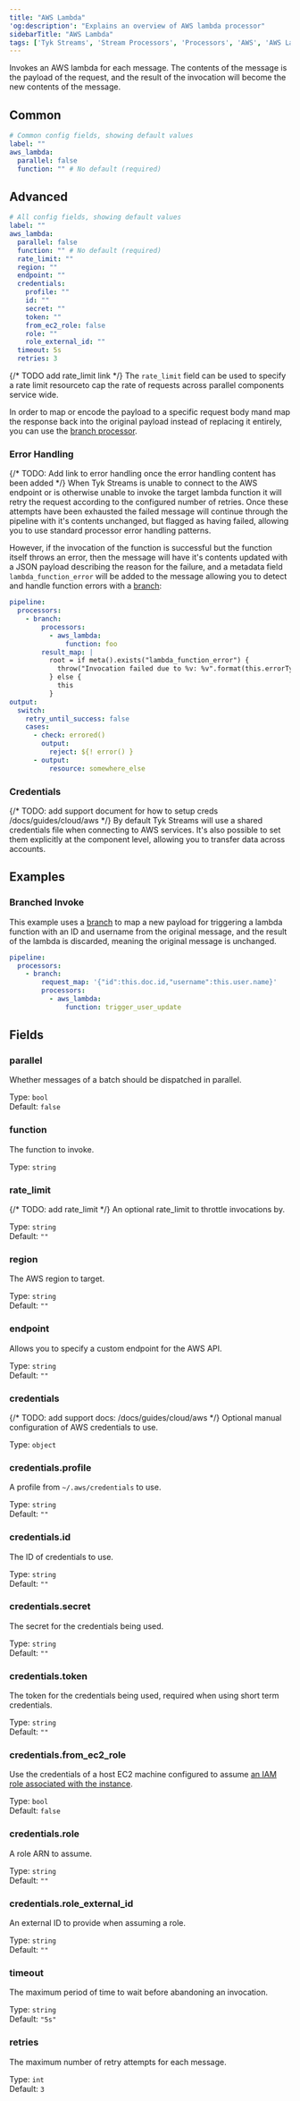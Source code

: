 ```yaml
---
title: "AWS Lambda"
'og:description': "Explains an overview of AWS lambda processor"
sidebarTitle: "AWS Lambda"
tags: ['Tyk Streams', 'Stream Processors', 'Processors', 'AWS', 'AWS Lambda']
---
```


Invokes an AWS lambda for each message. The contents of the message is the payload of the request, and the result of the invocation will become the new contents of the message.

## Common

```yml
# Common config fields, showing default values
label: ""
aws_lambda:
  parallel: false
  function: "" # No default (required)
```

## Advanced

```yml
# All config fields, showing default values
label: ""
aws_lambda:
  parallel: false
  function: "" # No default (required)
  rate_limit: ""
  region: ""
  endpoint: ""
  credentials:
    profile: ""
    id: ""
    secret: ""
    token: ""
    from_ec2_role: false
    role: ""
    role_external_id: ""
  timeout: 5s
  retries: 3
```

{/* TODO add rate_limit link */}
The `rate_limit` field can be used to specify a rate limit resourceto cap the rate of requests across parallel components service wide.

In order to map or encode the payload to a specific request body mand map the response back into the original payload instead of replacing it entirely, you can use the [branch processor](/product-stack/tyk-streaming/configuration/processors/branch).

### Error Handling

{/* TODO: Add link to error handling once the error handling content has been added */}
When Tyk Streams is unable to connect to the AWS endpoint or is otherwise unable to invoke the target lambda function it will retry the request according to the configured number of retries. Once these attempts have been exhausted the failed message will continue through the pipeline with it's contents unchanged, but flagged as having failed, allowing you to use standard processor error handling patterns.

However, if the invocation of the function is successful but the function itself throws an error, then the message will have it's contents updated with a JSON payload describing the reason for the failure, and a metadata field `lambda_function_error` will be added to the message allowing you to detect and handle function errors with a [branch](/product-stack/tyk-streaming/configuration/processors/branch):

```yaml
pipeline:
  processors:
    - branch:
        processors:
          - aws_lambda:
              function: foo
        result_map: |
          root = if meta().exists("lambda_function_error") {
            throw("Invocation failed due to %v: %v".format(this.errorType, this.errorMessage))
          } else {
            this
          }
output:
  switch:
    retry_until_success: false
    cases:
      - check: errored()
        output:
          reject: ${! error() }
      - output:
          resource: somewhere_else
```

### Credentials

{/* TODO: add support document for how to setup creds /docs/guides/cloud/aws */}
By default Tyk Streams will use a shared credentials file when connecting to AWS services. It's also possible to set them explicitly at the component level, allowing you to transfer data across accounts.

## Examples

### Branched Invoke

This example uses a [branch](/product-stack/tyk-streaming/configuration/processors/branch) to map a new payload for triggering a lambda function with an ID and username from the original message, and the result of the lambda is discarded, meaning the original message is unchanged.

```yaml
pipeline:
  processors:
    - branch:
        request_map: '{"id":this.doc.id,"username":this.user.name}'
        processors:
          - aws_lambda:
              function: trigger_user_update
```

## Fields

### parallel

Whether messages of a batch should be dispatched in parallel.


Type: `bool`  
Default: `false`  

### function

The function to invoke.


Type: `string`  

### rate_limit

{/* TODO: add rate_limit */}
An optional rate_limit to throttle invocations by.


Type: `string`  
Default: `""`  

### region

The AWS region to target.


Type: `string`  
Default: `""`  

### endpoint

Allows you to specify a custom endpoint for the AWS API.


Type: `string`  
Default: `""`  

### credentials

{/* TODO: add support docs: /docs/guides/cloud/aws */}
Optional manual configuration of AWS credentials to use. 


Type: `object`  

### credentials.profile

A profile from `~/.aws/credentials` to use.


Type: `string`  
Default: `""`  

### credentials.id

The ID of credentials to use.


Type: `string`  
Default: `""`  

### credentials.secret

The secret for the credentials being used.


Type: `string`  
Default: `""`  

### credentials.token

The token for the credentials being used, required when using short term credentials.


Type: `string`  
Default: `""`  

### credentials.from_ec2_role

Use the credentials of a host EC2 machine configured to assume [an IAM role associated with the instance](https://docs.aws.amazon.com/IAM/latest/UserGuide/id_roles_use_switch-role-ec2.html).


Type: `bool`  
Default: `false`  

### credentials.role

A role ARN to assume.


Type: `string`  
Default: `""`  

### credentials.role_external_id

An external ID to provide when assuming a role.


Type: `string`  
Default: `""`  

### timeout

The maximum period of time to wait before abandoning an invocation.


Type: `string`  
Default: `"5s"`  

### retries

The maximum number of retry attempts for each message.


Type: `int`  
Default: `3`  
